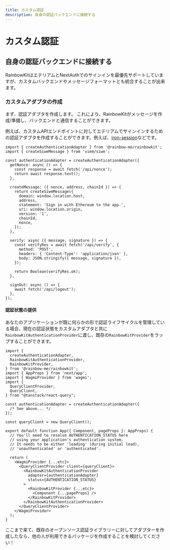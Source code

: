 ```yaml
---
title: カスタム認証
description: 自身の認証バックエンドに接続する
---
```


# カスタム認証

## 自身の認証バックエンドに接続する

RainbowKitはエテリアムとNextAuthでのサインインを最優先サポートしていますが、カスタムバックエンドやメッセージフォーマットとも統合することが出来ます。

### カスタムアダプタの作成

まず、認証アダプタを作成します。 これにより、RainbowKitがメッセージを作成/準備し、バックエンドと通信することができます。

例えば、カスタムAPIエンドポイントに対してエテリアムでサインインするための認証アダプタを作成することができます。例えば、[iron-session](https://github.com/rainbow-me/rainbowkit/tree/main/examples/with-next-siwe-iron-session)などです。

```tsx
import { createAuthenticationAdapter } from '@rainbow-me/rainbowkit';
import { createSiweMessage } from 'viem/siwe';

const authenticationAdapter = createAuthenticationAdapter({
  getNonce: async () => {
    const response = await fetch('/api/nonce');
    return await response.text();
  },

  createMessage: ({ nonce, address, chainId }) => {
    return createSiweMessage({
      domain: window.location.host,
      address,
      statement: 'Sign in with Ethereum to the app.',
      uri: window.location.origin,
      version: '1',
      chainId,
      nonce,
    });
  },

  verify: async ({ message, signature }) => {
    const verifyRes = await fetch('/api/verify', {
      method: 'POST',
      headers: { 'Content-Type': 'application/json' },
      body: JSON.stringify({ message, signature }),
    });

    return Boolean(verifyRes.ok);
  },

  signOut: async () => {
    await fetch('/api/logout');
  },
});
```

#### 認証状態の提供

あなたのアプリケーションが既に何らかの形で認証ライフサイクルを管理している場合、現在の認証状態をカスタムアダプタと共に`RainbowKitAuthenticationProvider`に渡し、既存の`RainbowKitProvider`をラップすることができます。

```tsx
import {
  createAuthenticationAdapter,
  RainbowKitAuthenticationProvider,
  RainbowKitProvider,
} from '@rainbow-me/rainbowkit';
import { AppProps } from 'next/app';
import { WagmiProvider } from 'wagmi';
import {
  QueryClientProvider,
  QueryClient,
} from "@tanstack/react-query";

const authenticationAdapter = createAuthenticationAdapter({
  /* See above... */
});

const queryClient = new QueryClient();

export default function App({ Component, pageProps }: AppProps) {
  // You'll need to resolve AUTHENTICATION_STATUS here
  // using your application's authentication system.
  // It needs to be either 'loading' (during initial load),
  // 'unauthenticated' or 'authenticated'.

  return (
    <WagmiProvider {...etc}>
      <QueryClientProvider client={queryClient}>
        <RainbowKitAuthenticationProvider
          adapter={authenticationAdapter}
          status={AUTHENTICATION_STATUS}
        >
          <RainbowKitProvider {...etc}>
            <Component {...pageProps} />
          </RainbowKitProvider>
        </RainbowKitAuthenticationProvider>
      </QueryClientProvider>
    </WagmiProvider>
  );
}
```

ここまで来て、既存のオープンソース認証ライブラリーに対してアダプターを作成したなら、他の人が利用できるパッケージを作成することを検討してください！
